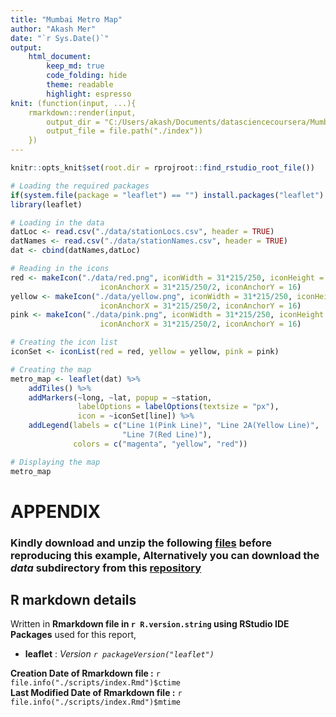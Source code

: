 ```yaml
---
title: "Mumbai Metro Map"
author: "Akash Mer"
date: "`r Sys.Date()`"
output:
    html_document:
        keep_md: true
        code_folding: hide
        theme: readable
        highlight: espresso
knit: (function(input, ...){
    rmarkdown::render(input,
        output_dir = "C:/Users/akash/Documents/datasciencecoursera/Mumbai_Metro_Map/docs",
        output_file = file.path("./index"))
    })
---
```


```r
knitr::opts_knit$set(root.dir = rprojroot::find_rstudio_root_file())
```


```r
# Loading the required packages
if(system.file(package = "leaflet") == "") install.packages("leaflet")
library(leaflet)

# Loading in the data
datLoc <- read.csv("./data/stationLocs.csv", header = TRUE)
datNames <- read.csv("./data/stationNames.csv", header = TRUE)
dat <- cbind(datNames,datLoc)

# Reading in the icons
red <- makeIcon("./data/red.png", iconWidth = 31*215/250, iconHeight = 25,
                    iconAnchorX = 31*215/250/2, iconAnchorY = 16)
yellow <- makeIcon("./data/yellow.png", iconWidth = 31*215/250, iconHeight = 25,
                    iconAnchorX = 31*215/250/2, iconAnchorY = 16)
pink <- makeIcon("./data/pink.png", iconWidth = 31*215/250, iconHeight = 25,
                    iconAnchorX = 31*215/250/2, iconAnchorY = 16)

# Creating the icon list
iconSet <- iconList(red = red, yellow = yellow, pink = pink)

# Creating the map 
metro_map <- leaflet(dat) %>%
    addTiles() %>%
    addMarkers(~long, ~lat, popup = ~station,
               labelOptions = labelOptions(textsize = "px"),
               icon = ~iconSet[line]) %>%
    addLegend(labels = c("Line 1(Pink Line)", "Line 2A(Yellow Line)",
                         "Line 7(Red Line)"),
              colors = c("magenta", "yellow", "red"))

# Displaying the map
metro_map
```
  
# **APPENDIX**

### **Kindly download and unzip the following [files](https://github.com/AkashMer/Mumbai_Metro_Map/blob/main/data/data.zip) before reproducing this example,** Alternatively you can download the *data* subdirectory from this [repository](https://github.com/AkashMer/Mumbai_Metro_Map)

## **R markdown details**
  
Written in **Rmarkdown file in `r R.version.string` using RStudio IDE**  
**Packages** used for this report,  
  
* **leaflet** : *Version `r packageVersion("leaflet")`*
  
**Creation Date of Rmarkdown file :** `r file.info("./scripts/index.Rmd")$ctime`  
**Last Modified Date of Rmarkdown file :** `r file.info("./scripts/index.Rmd")$mtime`